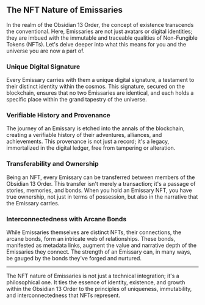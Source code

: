 ## The NFT Nature of Emissaries

In the realm of the Obsidian 13 Order, the concept of existence transcends the conventional. Here, Emissaries are not just avatars or digital identities; they are imbued with the immutable and traceable qualities of Non-Fungible Tokens (NFTs). Let's delve deeper into what this means for you and the universe you are now a part of.

### Unique Digital Signature

Every Emissary carries with them a unique digital signature, a testament to their distinct identity within the cosmos. This signature, secured on the blockchain, ensures that no two Emissaries are identical, and each holds a specific place within the grand tapestry of the universe.

### Verifiable History and Provenance

The journey of an Emissary is etched into the annals of the blockchain, creating a verifiable history of their adventures, alliances, and achievements. This provenance is not just a record; it's a legacy, immortalized in the digital ledger, free from tampering or alteration.

### Transferability and Ownership

Being an NFT, every Emissary can be transferred between members of the Obsidian 13 Order. This transfer isn't merely a transaction; it's a passage of stories, memories, and bonds. When you hold an Emissary NFT, you have true ownership, not just in terms of possession, but also in the narrative that the Emissary carries.

### Interconnectedness with Arcane Bonds

While Emissaries themselves are distinct NFTs, their connections, the arcane bonds, form an intricate web of relationships. These bonds, manifested as metadata links, augment the value and narrative depth of the Emissaries they connect. The strength of an Emissary can, in many ways, be gauged by the bonds they've forged and nurtured.

---

The NFT nature of Emissaries is not just a technical integration; it's a philosophical one. It ties the essence of identity, existence, and growth within the Obsidian 13 Order to the principles of uniqueness, immutability, and interconnectedness that NFTs represent.
